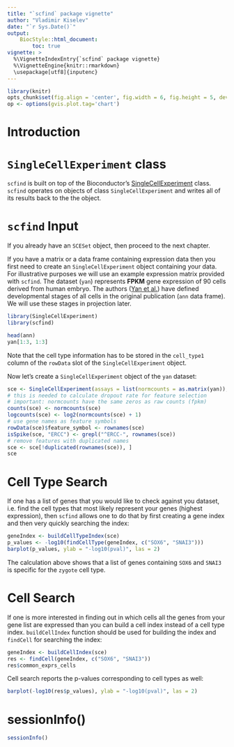 ```yaml
---
title: "`scfind` package vignette"
author: "Vladimir Kiselev"
date: "`r Sys.Date()`"
output:
    BiocStyle::html_document:
        toc: true
vignette: >
  %\VignetteIndexEntry{`scfind` package vignette}
  %\VignetteEngine{knitr::rmarkdown}
  \usepackage[utf8]{inputenc}
---
```


```r
library(knitr)
opts_chunk$set(fig.align = 'center', fig.width = 6, fig.height = 5, dev = 'png')
op <- options(gvis.plot.tag='chart')
```

# Introduction

# `SingleCellExperiment` class

`scfind` is built on top of the Bioconductor’s [SingleCellExperiment](https://bioconductor.org/packages/SingleCellExperiment) class. `scfind` operates on objects of class `SingleCellExperiment` and writes all of its results back to the the object.

# `scfind` Input

If you already have an `SCESet` object, then proceed to the next chapter.

If you have a matrix or a data frame containing expression data then you first need to create an `SingleCellExperiment` object containing your data. For illustrative purposes we will use an example expression matrix provided with `scfind`. The dataset (`yan`) represents __FPKM__ gene expression of 90 cells derived from human embryo. The authors ([Yan et al.](http://dx.doi.org/10.1038/nsmb.2660)) have defined developmental stages of all cells in the original publication (`ann` data frame). We will use these stages in projection later.

```r
library(SingleCellExperiment)
library(scfind)

head(ann)
yan[1:3, 1:3]
```

Note that the cell type information has to be stored in the `cell_type1` column of the `rowData` slot of the `SingleCellExperiment` object.

Now let's create a `SingleCellExperiment` object of the `yan` dataset:
```r
sce <- SingleCellExperiment(assays = list(normcounts = as.matrix(yan)), colData = ann)
# this is needed to calculate dropout rate for feature selection
# important: normcounts have the same zeros as raw counts (fpkm)
counts(sce) <- normcounts(sce)
logcounts(sce) <- log2(normcounts(sce) + 1)
# use gene names as feature symbols
rowData(sce)$feature_symbol <- rownames(sce)
isSpike(sce, "ERCC") <- grepl("^ERCC-", rownames(sce))
# remove features with duplicated names
sce <- sce[!duplicated(rownames(sce)), ]
sce
```

# Cell Type Search

If one has a list of genes that you would like to check against you dataset, i.e.
find the cell types that most likely represent your genes (highest expression), then `scfind` allows one to do that by first creating a gene index and then very quickly searching the index:
```r
geneIndex <- buildCellTypeIndex(sce)
p_values <- -log10(findCellType(geneIndex, c("SOX6", "SNAI3")))
barplot(p_values, ylab = "-log10(pval)", las = 2)
```

The calculation above shows that a list of genes containing `SOX6` and `SNAI3` is specific for the `zygote` cell type.

# Cell Search

If one is more interested in finding out in which cells all the genes from your
gene list are expressed than you can build a cell index instead of a
cell type index. `buildCellIndex` function should be used for building the index
and `findCell` for searching the index:
```r
geneIndex <- buildCellIndex(sce)
res <- findCell(geneIndex, c("SOX6", "SNAI3"))
res$common_exprs_cells
```

Cell search reports the p-values corresponding to cell types as well:
```r
barplot(-log10(res$p_values), ylab = "-log10(pval)", las = 2)
```

# sessionInfo()

```r
sessionInfo()
```

